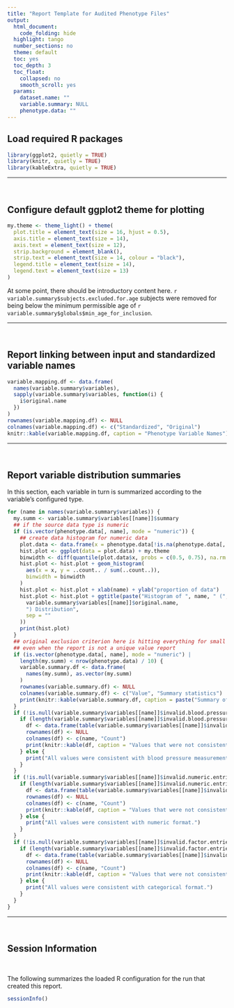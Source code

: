 ```yaml
---
title: "Report Template for Audited Phenotype Files"
output:
  html_document:
    code_folding: hide
  highlight: tango
  number_sections: no
  theme: default
  toc: yes
  toc_depth: 3
  toc_float:
    collapsed: no
    smooth_scroll: yes
  params:
    dataset.name: ""
    variable.summary: NULL
    phenotype.data: ""
---
```


## Load required R packages

```r
library(ggplot2, quietly = TRUE)
library(knitr, quietly = TRUE)
library(kableExtra, quietly = TRUE)
```

***
<br>

## Configure default ggplot2 theme for plotting

```r
my.theme <- theme_light() + theme(
  plot.title = element_text(size = 16, hjust = 0.5),
  axis.title = element_text(size = 14),
  axis.text = element_text(size = 12),
  strip.background = element_blank(),
  strip.text = element_text(size = 14, colour = "black"),
  legend.title = element_text(size = 14),
  legend.text = element_text(size = 13)
)
```

At some point, there should be introductory content here.
`r variable.summary$subjects.excluded.for.age` subjects were
removed for being below the minimum permissible age of
`r variable.summary$globals$min_age_for_inclusion`.


***
<br>

## Report linking between input and standardized variable names

```r
variable.mapping.df <- data.frame(
  names(variable.summary$variables),
  sapply(variable.summary$variables, function(i) {
    i$original.name
  })
)
rownames(variable.mapping.df) <- NULL
colnames(variable.mapping.df) <- c("Standardized", "Original")
knitr::kable(variable.mapping.df, caption = "Phenotype Variable Names")
```

***
<br>

## Report variable distribution summaries

In this section, each variable in turn is summarized according
to the variable's configured type.

```r
for (name in names(variable.summary$variables)) {
  my.summ <- variable.summary$variables[[name]]$summary
  ## if the source data type is numeric
  if (is.vector(phenotype.data[, name], mode = "numeric")) {
    ## create data histogram for numeric data
    plot.data <- data.frame(x = phenotype.data[!is.na(phenotype.data[, name]), name])
    hist.plot <- ggplot(data = plot.data) + my.theme
    binwidth <- diff(quantile(plot.data$x, probs = c(0.5, 0.75), na.rm = TRUE)) / 12.5
    hist.plot <- hist.plot + geom_histogram(
      aes(x = x, y = ..count.. / sum(..count..)),
      binwidth = binwidth
    )
    hist.plot <- hist.plot + xlab(name) + ylab("proportion of data")
    hist.plot <- hist.plot + ggtitle(paste("Histogram of ", name, " (",
      variable.summary$variables[[name]]$original.name,
      ") Distribution",
      sep = ""
    ))
    print(hist.plot)
  }
  ## original exclusion criterion here is hitting everything for small datasets,
  ## even when the report is not a unique value report
  if (is.vector(phenotype.data[, name], mode = "numeric") |
    length(my.summ) < nrow(phenotype.data) / 10) {
    variable.summary.df <- data.frame(
      names(my.summ), as.vector(my.summ)
    )
    rownames(variable.summary.df) <- NULL
    colnames(variable.summary.df) <- c("Value", "Summary statistics")
    print(knitr::kable(variable.summary.df, caption = paste("Summary of ", name, " (", variable.summary$variables[[name]]$original.name, ")", sep = "")))
  }
  if (!is.null(variable.summary$variables[[name]]$invalid.blood.pressure.entries)) {
    if (length(variable.summary$variables[[name]]$invalid.blood.pressure.entries) > 0) {
      df <- data.frame(table(variable.summary$variables[[name]]$invalid.blood.pressure.entries, useNA = "ifany"))
      rownames(df) <- NULL
      colnames(df) <- c(name, "Count")
      print(knitr::kable(df, caption = "Values that were not consistent with blood pressure measurement format."))
    } else {
      print("All values were consistent with blood pressure measurement format.")
    }
  }
  if (!is.null(variable.summary$variables[[name]]$invalid.numeric.entries)) {
    if (length(variable.summary$variables[[name]]$invalid.numeric.entries) > 0) {
      df <- data.frame(table(variable.summary$variables[[name]]$invalid.numeric.entries, useNA = "ifany"))
      rownames(df) <- NULL
      colnames(df) <- c(name, "Count")
      print(knitr::kable(df, caption = "Values that were not consistent with numeric format."))
    } else {
      print("All values were consistent with numeric format.")
    }
  }
  if (!is.null(variable.summary$variables[[name]]$invalid.factor.entries)) {
    if (length(variable.summary$variables[[name]]$invalid.factor.entries) > 0) {
      df <- data.frame(table(variable.summary$variables[[name]]$invalid.factor.entries, useNA = "ifany"))
      rownames(df) <- NULL
      colnames(df) <- c(name, "Count")
      print(knitr::kable(df, caption = "Values that were not consistent with categorical format."))
    } else {
      print("All values were consistent with categorical format.")
    }
  }
}
```

***
<br>

## Session Information

<br>

The following summarizes the loaded R configuration for the run that created this report.

```r
sessionInfo()
```
